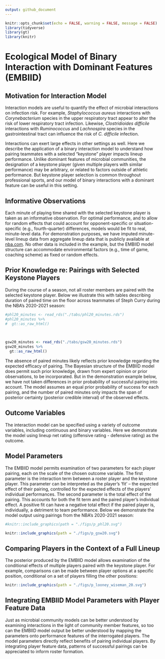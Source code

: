 ```yaml
---
output: github_document
---
```


<!-- README.md is generated from README.Rmd. Please edit that file -->


```r
knitr::opts_chunk$set(echo = FALSE, warning = FALSE, message = FALSE)
library(tidyverse)
library(gt)
library(knitr)
```

# Ecological Model of Binary Interaction with Dominant Features (EMBIID)  
  
## Motivation for Interaction Model  
  
Interaction models are useful to quantify the effect of microbial interactions on infection risk. For example, _Staphylococcus aureus_ interactions with _Corynebacterium_ species in the upper respiratory tract appear to alter the risk of lower respiratory tract infection. Likewise, _Clostridioides difficile_ interactions with _Ruminococcus_ and _Lachnospira_ species in the gastrointestinal tract can influence the risk of _C. difficile_ infection.    
  
Interactions can exert large effects in other settings as well. Here we describe the application of a binary interaction model to understand how pairing teammates with a selected "keystone" player impacts lineup performance. Unlike dominant features of microbial communities, the designation of a keystone player (given multiple players with similar performance) may be arbitrary, or related to factors outside of athletic performance. But keystone player selection is common throughout professional sports, and our model of binary interactions with a dominant feature can be useful in this setting.     
  
  
## Informative Observations    
  
Each minute of playing time shared with the selected keystone player is taken as an informative observation. For optimal performance, and to allow for random effects that could account for opponent-specific or situation-specific (e.g., fourth-quarter) differences, models would be fit to real, minute-level data. For demonstration purposes, we have imputed minute-level lineup data from aggregate lineup data that is publicly available at [nba.com](https://www.nba.com/stats/lineups/advanced/). No other data is included in the example, but the EMBIID model structure can accommodate environmental factors (e.g., time of game, coaching scheme) as fixed or random effects.   
  
  
## Prior Knowledge re: Pairings with Selected Keystone Players    
  
During the course of a season, not all roster members are paired with the selected keystone player. Below we illustrate this with tables describing duration of paired time on the floor across teammates of Steph Curry during the NBA's 2020-2021 season:  
  
```r
#phl20_minutes <- read_rds("./tabs/phl20_minutes.rds")
#phl20_minutes %>%
#  gt::as_raw_html()
```
<br>
```r
gsw20_minutes <- read_rds("./tabs/gsw20_minutes.rds")
gsw20_minutes %>%
  gt::as_raw_html()
```

The absence of paired minutes likely reflects prior knowledge regarding the expected efficacy of pairing. The Bayesian structure of the EMBIID model does permit such prior knowledge, drawn from expert opinion or prior observations, to be incorporated. But in the demonstration example below, we have not taken differences in prior probability of successful pairing into account. The model assumes an equal prior probability of success for each pairing, and the number of paired minutes only impacts the span of posterior certainty (posterior credible interval) of the observed effects.   
  
  
## Outcome Variables    
  
The interaction model can be specified using a variety of outcome variables, including continuous and binary variables. Here we demonstrate the model using lineup net rating (offensive rating - defensive rating) as the outcome.    
  
  
## Model Parameters    
  
The EMBIID model permits examination of two parameters for each player pairing, each on the scale of the chosen outcome variable. The first parameter is the interaction term between a roster player and the keystone player. This parameter can be interpreted as the player's 'fit' -- the expected effect of their pairing, controlled for the expected effects of the players' individual performances. The second parameter is the total effect of the pairing. This accounts for both the fit term and the paired player's individual effect. A positive fit can have a negative total effect if the paired player is, individually, a detriment to team performance. Below we demonstrate the model output using pairings from the NBA's 2020-2021 season:  
  

```r
#knitr::include_graphics(path = "./figs/p_phl20.svg")
```
 <!-- <br> --> 
```r
knitr::include_graphics(path = "./figs/p_gsw20.svg")
```
  
## Comparing Players in the Context of a Full Lineup          
  
The posterior produced by the EMBIID model allows examination of the conditional effects of multiple players paired with the keystone player. For example, comparisons can be made between player options at a specific position, conditional on a set of players filling the other positions:  

```r
knitr::include_graphics(path = "./figs/p_looney_wiseman_20.svg")
```
  
  
## Integrating EMBIID Model Parameters with Player Feature Data    
  
Just as microbial community models can be better understood by examining interactions in the light of community member features, so too can the EMBIID model output be better understood by mapping the parameters onto performance features of the interrogated players. The model parameters directly reflect benefits of pairing individual players. By integrating player feature data, patterns of successful pairings can be appreciated to inform roster formation.   
  
  
  
  
  

